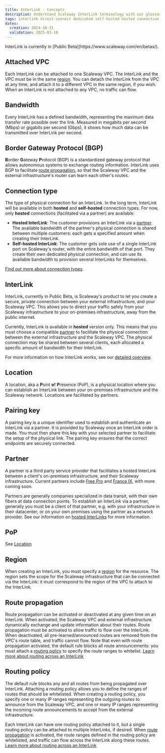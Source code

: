 ```yaml
---
title: InterLink - Concepts
description: Understand Scaleway InterLink terminology with our glossary of the core concepts underpinning this product. Learn about key features, architecture, and workflows.
tags: interlink direct-connect dedicated self-hosted hosted connection
dates:
  creation: 2024-10-31
  validation: 2025-03-18
---
```



<Message type="note">
InterLink is currently in [Public Beta](https://www.scaleway.com/en/betas/).
</Message>

## Attached VPC

Each InterLink can be attached to one Scaleway VPC. The InterLink and the VPC must be in the same [region](#region). You can detach the InterLink from the VPC at any time, and attach it to a different VPC in the same region, if you wish. When an InterLink is not attached to any VPC, no traffic can flow.

## Bandwidth

Every InterLink has a defined bandwidth, representing the maximum data transfer rate possible over the link. Measured in megabits per second (Mbps) or gigabits per second (Gbps), it shows how much data can be transmitted over InterLink per second.

## Border Gateway Protocol (BGP)

**B**order **G**ateway **P**rotocol (BGP) is a standardized gateway protocol that allows autonomous systems to exchange routing information. InterLink uses BGP to facilitate [route propagation](#route-propagation), so that the Scaleway VPC and the external infrastructure's router can learn each other's routes.

## Connection type

The type of physical connection for an InterLink. In the long term, InterLink will be available in both **hosted** and **self-hosted** connection types. For now, only **hosted** connections (facilitated via a partner) are available:

- **Hosted InterLink**:  The customer provisions an InterLink via a [partner](#partner). The available bandwidth of the partner's physical connection is shared between multiple customers: each gets a specified amount when creating their InterLink.
- **Self-hosted InterLink**: The customer gets sole use of a single InterLink port on Scaleway's router, with the entire bandwidth of that port. They create their own dedicated physical connection, and can use its available bandwidth to provision several InterLinks for themselves.

[Find out more about connection types](/interlink/reference-content/overview/#types-of-interlink).

## InterLink

InterLink, currently in Public Beta, is Scaleway's product to let you create a secure, private connection between your external infrastructure, and your Scaleway VPC. This allows you to direct your traffic safely from your Scaleway infrastructure to your on-premises infrastructure, away from the public internet.

Currently, InterLink is available in **hosted** version only. This means that you must choose a compatible [partner](#partner) to facilitate the physical connection between the external infrastructure and the Scaleway VPC. The physical connection may be shared between several clients, each allocated a specific amount of bandwidth for their InterLink.

<Lightbox image={image} alt="A diagram shows how a Scaleway VPC, to the left, can be attached to an InterLink, which then connects to external customer infrastructure." />

For more information on how InterLink works, see our [detailed overview](/interlink/reference-content/overview/).

## Location

A location, aka a **P**oint **o**f **P**resence (PoP), is a physical location where you can establish an InterLink between your on-premises infrastructure and the Scaleway network. Locations are facilitated by partners.

## Pairing key

A pairing key is a unique identifier used to establish and authenticate an InterLink via a partner. It is provided by Scaleway once an InterLink order is made. You must then share this key with your selected partner to facilitate the setup of the physical link. The pairing key ensures that the correct endpoints are securely connected.

## Partner

A partner is a third party service provider that facilitates a hosted InterLink between a client's on-premises infrastructure, and their Scaleway infrastructure. Current partners include [Free Pro](https://pro.free.fr/) and [France IX](https://www.franceix.net), with more coming soon.

Partners are generally companies specialized in data transit, with their own fibers at data connection points. To establish an InterLink via a partner, generally you must be a client of that partner, e.g. with your infrastructure in their datacenter, or on your own premises using the partner as a network provider. See our information on [hosted InterLinks](/interlink/reference-content/overview/#hosted-interlinks) for more information.

## PoP

See [Location](#location)

## Region

When creating an InterLink, you must specify a [region](/vpc/concepts/#region-and-availability-zone) for the resource. The region sets the scope for the Scaleway infrastructure that can be connected via the InterLink: it must correspond to the region of the VPC to attach to the InterLink.

## Route propagation

Route propagation can be activated or deactivated at any given time on an InterLink. When activated, the Scaleway VPC and external infrastructure dynamically exchange and update information about their routes. Route propagation must be activated to allow traffic to flow over the InterLink. When deactivated, all pre-learned/announced routes are removed from the VPC's route table, and traffic cannot flow. Note that even with route propagation activated, the default rule blocks all route announcements: you must attach a [routing policy](#routing-policy) to specify the route ranges to whitelist. [Learn more about routing across an InterLink](/interlink/reference-content/overview/#routing-across-an-interLink)

## Routing policy

The default rule blocks any and all routes from being propagated over InterLink. Attaching a routing policy allows you to define the ranges of routes that should be whitelisted. When creating a routing policy, you specify one or many IP ranges representing the outgoing routes to announce from the Scaleway VPC, and one or many IP ranges representing the incoming route announcements to accept from the external infrastructure. 

Each InterLink can have one routing policy attached to it, but a single routing policy can be attached to multiple InterLinks, if desired. When [route propagation](#route-propagation) is activated, the route ranges defined in the routing policy are whitelisted, and traffic can flow across the InterLink along these routes. [Learn more about routing across an InterLink](/interlink/reference-content/overview/#routing-across-an-interLink)